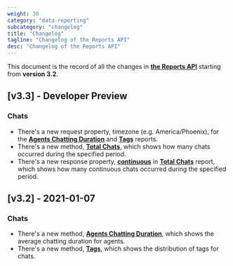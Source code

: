 ```yaml
---
weight: 30
category: "data-reporting"
subcategory: "changelog"
title: "Changelog"
tagline: "Changelog of the Reports API"
desc: "Changelog of the Reports API"
---
```


This document is the record of all the changes in [**the Reports API**](/data-reporting/reports-api/) starting from **version 3.2**.

## [v3.3] - Developer Preview

### Chats

- There's a new request property, timezone (e.g. America/Phoenix), for the [**Agents Chatting Duration**](/data-reporting/reports-api/v3.3/#agents-chatting-duration) and [**Tags**](/data-reporting/reports-api/v3.3/#tags) reports.
- There's a new method, [**Total Chats**](/data-reporting/reports-api/v3.3/#total_chats), which shows how many chats occurred during the specified period.
- There's a new response property, [**continuous**](/data-reporting/reports-api/v3.3/#response-2) in [**Total Chats**](/data-reporting/reports-api/v3.3/#total_chats) report, which shows how many continuous chats occurred during the specified period.

## [v3.2] - 2021-01-07

### Chats

- There's a new method, [**Agents Chatting Duration**](/data-reporting/reports-api/#agents-chatting-duration), which shows the average chatting duration for agents.
- There's a new method, [**Tags**](/data-reporting/reports-api/#tags), which shows the distribution of tags for chats.
